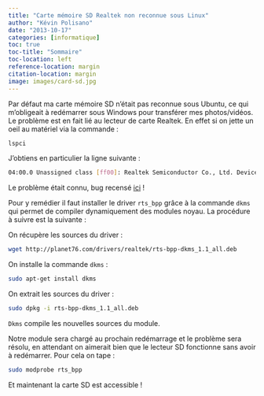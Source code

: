 ```yaml
---
title: "Carte mémoire SD Realtek non reconnue sous Linux"
author: "Kévin Polisano"
date: "2013-10-17"
categories: [informatique]
toc: true
toc-title: "Sommaire"
toc-location: left
reference-location: margin
citation-location: margin
image: images/card-sd.jpg
---
```


Par défaut ma carte mémoire SD n'était pas reconnue sous Ubuntu, ce qui m'obligeait à redémarrer sous Windows pour transférer mes photos/vidéos. Le problème est en fait lié au lecteur de carte Realtek. En effet si on jette un oeil au matériel via la commande :

``` bash
lspci
```

J'obtiens en particulier la ligne suivante :

``` bash
04:00.0 Unassigned class [ff00]: Realtek Semiconductor Co., Ltd. Device 5289 (rev 01)
```

Le problème était connu, bug recensé [ici](https://bugs.launchpad.net/ubuntu/+source/udisks/+bug/971876) !

Pour y remédier il faut installer le driver `rts_bpp` grâce à la commande `dkms` qui permet de compiler dynamiquement des modules noyau. La procédure à suivre est la suivante :

On récupère les sources du driver :

``` bash
wget http://planet76.com/drivers/realtek/rts-bpp-dkms_1.1_all.deb
```

On installe la commande `dkms` :

``` bash
sudo apt-get install dkms
```

On extrait les sources du driver :

``` bash
sudo dpkg -i rts-bpp-dkms_1.1_all.deb
```

`Dkms` compile les nouvelles sources du module.

Notre module sera chargé au prochain redémarrage et le problème sera résolu, en attendant on aimerait bien que le lecteur SD fonctionne sans avoir à redémarrer. Pour cela on tape :

``` bash
sudo modprobe rts_bpp
```

Et maintenant la carte SD est accessible !
